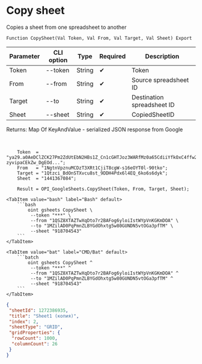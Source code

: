 ﻿---
sidebar_position: 3
---


# Copy sheet
 Copies a sheet from one spreadsheet to another



`Function CopySheet(Val Token, Val From, Val Target, Val Sheet) Export`

  | Parameter | CLI option | Type | Required | Description |
  |-|-|-|-|-|
  | Token | --token | String | &#x2714; | Token |
  | From | --from | String | &#x2714; | Source spreadsheet ID |
  | Target | --to | String | &#x2714; | Destination spreadsheet ID |
  | Sheet | --sheet | String | &#x2714; | CopiedSheetID |

  
  Returns:  Map Of KeyAndValue - serialized JSON response from Google

<br/>




```bsl title="1C:Enterprise/OneScript code example"
    Token  = "ya29.a0AeDClZCK27Pm2ZdUtEbN2HBs1Z_Cn1cGHTJoz3WARfMz0a65CdiiYfkOxC4ffw2tmZhzHx8ErHfYMQxHad19rUG-zyvipaCEkZw_DgEOd...";
    From   = "1NgtnVpznuMCDzT3XRt1CjiT8cgW-s16eOYT0l-90tko";
    Target = "1Qtzci_BdOnSTXvcu8st_9DDH4Pdx6l4EQ_6ko6s6dyk";
    Sheet  = "1441367084";

    Result = OPI_GoogleSheets.CopySheet(Token, From, Target, Sheet);
```
 

 <Tabs>
  
    <TabItem value="bash" label="Bash" default>
        ```bash
            oint gsheets CopySheet \
             --token "***" \
             --from "1QSZ8XTAZTwXqDto7r2BAFog6yloiIstWYpVnKGKmDOA" \
             --to "1MZilAD0PqPmnZLBYGdOhxtg5w80GUNDN5vtOGa3pfTM" \
             --sheet "918704543"
        ```
    </TabItem>
  
    <TabItem value="bat" label="CMD/Bat" default>
        ```batch
            oint gsheets CopySheet ^
             --token "***" ^
             --from "1QSZ8XTAZTwXqDto7r2BAFog6yloiIstWYpVnKGKmDOA" ^
             --to "1MZilAD0PqPmnZLBYGdOhxtg5w80GUNDN5vtOGa3pfTM" ^
             --sheet "918704543"
        ```
    </TabItem>
</Tabs>


```json title="Result"
{
 "sheetId": 1272386935,
 "title": "Sheet1 (копия)",
 "index": 2,
 "sheetType": "GRID",
 "gridProperties": {
  "rowCount": 1000,
  "columnCount": 26
 }
}
```
